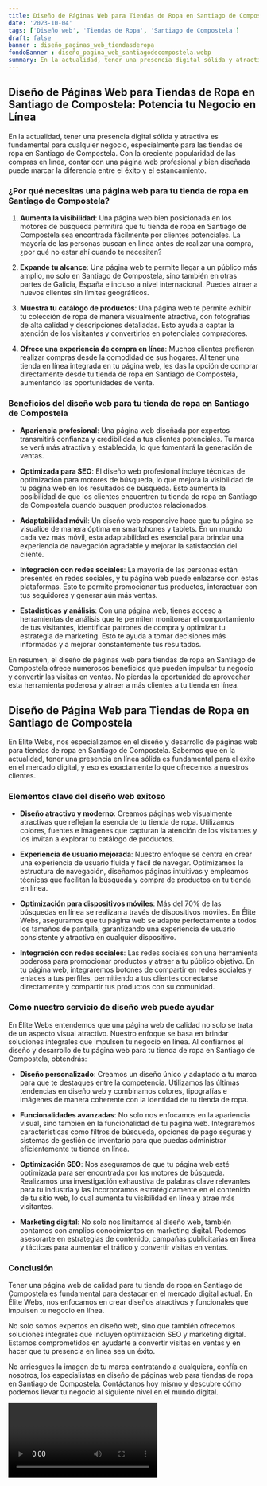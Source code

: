 ```yaml
---
title: Diseño de Páginas Web para Tiendas de Ropa en Santiago de Compostela
date: '2023-10-04'
tags: ['Diseño web', 'Tiendas de Ropa', 'Santiago de Compostela']
draft: false
banner : diseño_paginas_web_tiendasderopa
fondoBanner : diseño_pagina_web_santiagodecompostela.webp
summary: En la actualidad, tener una presencia digital sólida y atractiva es fundamental para cualquier negocio, especialmente para las tiendas de ropa en Santiago de Compostela. Con la creciente popularidad de las compras en línea, contar con una página web profesional y bien diseñada puede marcar la diferencia entre el éxito y el estancamiento.
---
```


## Diseño de Páginas Web para Tiendas de Ropa en Santiago de Compostela: Potencia tu Negocio en Línea

En la actualidad, tener una presencia digital sólida y atractiva es fundamental para cualquier negocio, especialmente para las tiendas de ropa en Santiago de Compostela. Con la creciente popularidad de las compras en línea, contar con una página web profesional y bien diseñada puede marcar la diferencia entre el éxito y el estancamiento.

### ¿Por qué necesitas una página web para tu tienda de ropa en Santiago de Compostela?

1. **Aumenta la visibilidad**: Una página web bien posicionada en los motores de búsqueda permitirá que tu tienda de ropa en Santiago de Compostela sea encontrada fácilmente por clientes potenciales. La mayoría de las personas buscan en línea antes de realizar una compra, ¿por qué no estar ahí cuando te necesiten?

2. **Expande tu alcance**: Una página web te permite llegar a un público más amplio, no solo en Santiago de Compostela, sino también en otras partes de Galicia, España e incluso a nivel internacional. Puedes atraer a nuevos clientes sin límites geográficos.

3. **Muestra tu catálogo de productos**: Una página web te permite exhibir tu colección de ropa de manera visualmente atractiva, con fotografías de alta calidad y descripciones detalladas. Esto ayuda a captar la atención de los visitantes y convertirlos en potenciales compradores.

4. **Ofrece una experiencia de compra en línea**: Muchos clientes prefieren realizar compras desde la comodidad de sus hogares. Al tener una tienda en línea integrada en tu página web, les das la opción de comprar directamente desde tu tienda de ropa en Santiago de Compostela, aumentando las oportunidades de venta.

### Beneficios del diseño web para tu tienda de ropa en Santiago de Compostela

- **Apariencia profesional**: Una página web diseñada por expertos transmitirá confianza y credibilidad a tus clientes potenciales. Tu marca se verá más atractiva y establecida, lo que fomentará la generación de ventas.

- **Optimizada para SEO**: El diseño web profesional incluye técnicas de optimización para motores de búsqueda, lo que mejora la visibilidad de tu página web en los resultados de búsqueda. Esto aumenta la posibilidad de que los clientes encuentren tu tienda de ropa en Santiago de Compostela cuando busquen productos relacionados.

- **Adaptabilidad móvil**: Un diseño web responsive hace que tu página se visualice de manera óptima en smartphones y tablets. En un mundo cada vez más móvil, esta adaptabilidad es esencial para brindar una experiencia de navegación agradable y mejorar la satisfacción del cliente.

- **Integración con redes sociales**: La mayoría de las personas están presentes en redes sociales, y tu página web puede enlazarse con estas plataformas. Esto te permite promocionar tus productos, interactuar con tus seguidores y generar aún más ventas.

- **Estadísticas y análisis**: Con una página web, tienes acceso a herramientas de análisis que te permiten monitorear el comportamiento de tus visitantes, identificar patrones de compra y optimizar tu estrategia de marketing. Esto te ayuda a tomar decisiones más informadas y a mejorar constantemente tus resultados.

En resumen, el diseño de páginas web para tiendas de ropa en Santiago de Compostela ofrece numerosos beneficios que pueden impulsar tu negocio y convertir las visitas en ventas. No pierdas la oportunidad de aprovechar esta herramienta poderosa y atraer a más clientes a tu tienda en línea.

<GifSeo />

<Cta />

## Diseño de Página Web para Tiendas de Ropa en Santiago de Compostela

En Élite Webs, nos especializamos en el diseño y desarrollo de páginas web para tiendas de ropa en Santiago de Compostela. Sabemos que en la actualidad, tener una presencia en línea sólida es fundamental para el éxito en el mercado digital, y eso es exactamente lo que ofrecemos a nuestros clientes.

### Elementos clave del diseño web exitoso

- **Diseño atractivo y moderno**: Creamos páginas web visualmente atractivas que reflejan la esencia de tu tienda de ropa. Utilizamos colores, fuentes e imágenes que capturan la atención de los visitantes y los invitan a explorar tu catálogo de productos.

- **Experiencia de usuario mejorada**: Nuestro enfoque se centra en crear una experiencia de usuario fluida y fácil de navegar. Optimizamos la estructura de navegación, diseñamos páginas intuitivas y empleamos técnicas que facilitan la búsqueda y compra de productos en tu tienda en línea.

- **Optimización para dispositivos móviles**: Más del 70% de las búsquedas en línea se realizan a través de dispositivos móviles. En Élite Webs, aseguramos que tu página web se adapte perfectamente a todos los tamaños de pantalla, garantizando una experiencia de usuario consistente y atractiva en cualquier dispositivo.

- **Integración con redes sociales**: Las redes sociales son una herramienta poderosa para promocionar productos y atraer a tu público objetivo. En tu página web, integraremos botones de compartir en redes sociales y enlaces a tus perfiles, permitiendo a tus clientes conectarse directamente y compartir tus productos con su comunidad.

### Cómo nuestro servicio de diseño web puede ayudar

En Élite Webs entendemos que una página web de calidad no solo se trata de un aspecto visual atractivo. Nuestro enfoque se basa en brindar soluciones integrales que impulsen tu negocio en línea. Al confiarnos el diseño y desarrollo de tu página web para tu tienda de ropa en Santiago de Compostela, obtendrás:

- **Diseño personalizado**: Creamos un diseño único y adaptado a tu marca para que te destaques entre la competencia. Utilizamos las últimas tendencias en diseño web y combinamos colores, tipografías e imágenes de manera coherente con la identidad de tu tienda de ropa.

- **Funcionalidades avanzadas**: No solo nos enfocamos en la apariencia visual, sino también en la funcionalidad de tu página web. Integraremos características como filtros de búsqueda, opciones de pago seguras y sistemas de gestión de inventario para que puedas administrar eficientemente tu tienda en línea.

- **Optimización SEO**: Nos aseguramos de que tu página web esté optimizada para ser encontrada por los motores de búsqueda. Realizamos una investigación exhaustiva de palabras clave relevantes para tu industria y las incorporamos estratégicamente en el contenido de tu sitio web, lo cual aumenta tu visibilidad en línea y atrae más visitantes.

- **Marketing digital**: No solo nos limitamos al diseño web, también contamos con amplios conocimientos en marketing digital. Podemos asesorarte en estrategias de contenido, campañas publicitarias en línea y tácticas para aumentar el tráfico y convertir visitas en ventas.

### Conclusión

Tener una página web de calidad para tu tienda de ropa en Santiago de Compostela es fundamental para destacar en el mercado digital actual. En Élite Webs, nos enfocamos en crear diseños atractivos y funcionales que impulsen tu negocio en línea.

No solo somos expertos en diseño web, sino que también ofrecemos soluciones integrales que incluyen optimización SEO y marketing digital. Estamos comprometidos en ayudarte a convertir visitas en ventas y en hacer que tu presencia en línea sea un éxito.

No arriesgues la imagen de tu marca contratando a cualquiera, confía en nosotros, los especialistas en diseño de páginas web para tiendas de ropa en Santiago de Compostela. Contáctanos hoy mismo y descubre cómo podemos llevar tu negocio al siguiente nivel en el mundo digital.

<Video />

<CtaBot job='Tiendas de Ropa' city='Santiago de Compostela'/>

<Gmaps query='Santiago de Compostela+españa+maps' />